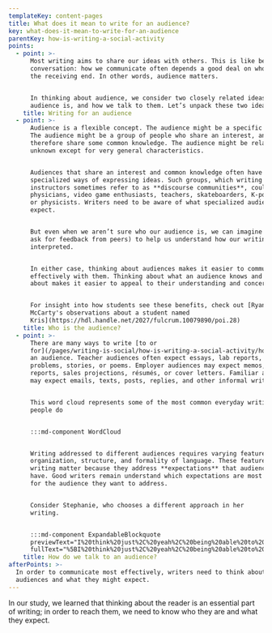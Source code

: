 ```yaml
---
templateKey: content-pages
title: What does it mean to write for an audience?
key: what-does-it-mean-to-write-for-an-audience
parentKey: how-is-writing-a-social-activity
points:
  - point: >-
      Most writing aims to share our ideas with others. This is like being in a
      conversation: how we communicate often depends a good deal on who is on
      the receiving end. In other words, audience matters.


      In thinking about audience, we consider two closely related ideas: who the
      audience is, and how we talk to them. Let’s unpack these two ideas.
    title: Writing for an audience
  - point: >-
      Audience is a flexible concept. The audience might be a specific person.
      The audience might be a group of people who share an interest, and
      therefore share some common knowledge. The audience might be relatively
      unknown except for very general characteristics.


      Audiences that share an interest and common knowledge often have
      specialized ways of expressing ideas. Such groups, which writing
      instructors sometimes refer to as **discourse communities**, could include
      physicians, video game enthusiasts, teachers, skateboarders, K-pop fans,
      or physicists. Writers need to be aware of what specialized audiences
      expect.


      But even when we aren’t sure who our audience is, we can imagine them (or
      ask for feedback from peers) to help us understand how our writing is
      interpreted.


      In either case, thinking about audiences makes it easier to communicate
      effectively with them. Thinking about what an audience knows and cares
      about makes it easier to appeal to their understanding and concerns.


      For insight into how students see these benefits, check out [Ryan
      McCarty's observations about a student named
      Kris](https://hdl.handle.net/2027/fulcrum.10079890/poi.28)
    title: Who is the audience?
  - point: >-
      There are many ways to write [to or
      for](/pages/writing-is-social/how-is-writing-a-social-activity/how-do-writers-respond-to-audience-expectations/#are-we-writing-to-or-for-audiences)
      an audience. Teacher audiences often expect essays, lab reports, math
      problems, stories, or poems. Employer audiences may expect memos, patient
      reports, sales projections, résumés, or cover letters. Familiar audiences
      may expect emails, texts, posts, replies, and other informal writing.


      This word cloud represents some of the most common everyday writing that
      people do


      :::md-component WordCloud


      Writing addressed to different audiences requires varying features of
      organization, structure, and formality of language. These features of
      writing matter because they address **expectations** that audiences may
      have. Good writers remain understand which expectations are most relevant
      for the audience they want to address.


      Consider Stephanie, who chooses a different approach in her
      writing.


      :::md-component ExpandableBlockquote
      previewText="I%20think%20just%2C%20yeah%2C%20being%20able%20to%20shape%20my%20ideas%20independently%u2014that%u2019s%20really%20how%20they%20affected%20me%u2026"
      fullText="%5BI%20think%20just%2C%20yeah%2C%20being%20able%20to%20shape%20my%20ideas%20independently%u2014that%u2019s%20really%20how%20they%20affected%20me%20as%20far%20as%2C%20as%20I%20practiced%20and%20as%20I%20became%20more%20confident%20as%20a%20writer%2C%20I%20was%20also%20becoming%20more%20independent%2C%20especially%20in%20the%20ideas%2C%20where%20I%u2019m%20not%20afraid%20to%20take%20a%20different%20stance%20than%20a%20professor%2C%20and%20say%2C%20%u201CHey%2C%20maybe%20you%20are%20wrong%20in%20this.%u201D%20I%u2019m%20not%20gonna%20change%20%20your%20%20opinion%2C%20%20but%2C%20%20hey%2C%20%20let%u2019s%20%20pretend%20that%20%20you%20%20would%20%20for%20%20a%20%20second.%20That%20independence%20has%20really%20helped%22%20%28107%29.%5D%28https%3A//hdl.handle.net/2027/fulcrum.10079890/poi.26%29"
    title: How do we talk to an audience?
afterPoints: >-
  In order to communicate most effectively, writers need to think about their
  audiences and what they might expect.
---
```

In our study, we learned that thinking about the reader is an essential part of writing; in order to reach them, we need to know who they are and what they expect.
